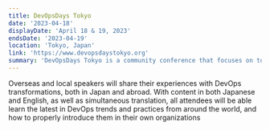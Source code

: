 ```yaml
---
title: DevOpsDays Tokyo
date: '2023-04-18'
displayDate: 'April 18 & 19, 2023'
endsDate: '2023-04-19'
location: 'Tokyo, Japan'
link: 'https://www.devopsdaystokyo.org'
summary: 'DevOpsDays Tokyo is a community conference that focuses on topics surrounding software development and IT operations, including automation, testing, security, and organizational culture.'
---
```


Overseas and local speakers will share their experiences with DevOps transformations, both in Japan and abroad. With content in both Japanese and English, as well as simultaneous translation, all attendees will be able learn the latest in DevOps trends and practices from around the world, and how to properly introduce them in their own organizations
